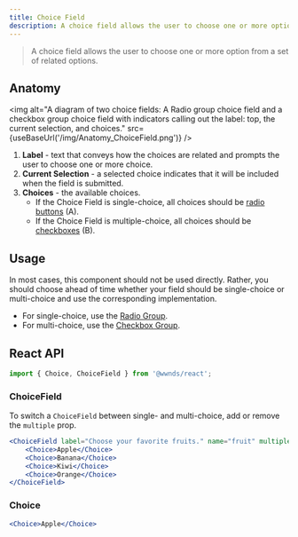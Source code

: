 ```yaml
---
title: Choice Field
description: A choice field allows the user to choose one or more option from a set of related options.
---
```



> A choice field allows the user to choose one or more option from a set of related options.

## Anatomy

<img
	alt="A diagram of two choice fields: A Radio group choice field and a checkbox group choice field with indicators calling out the label: top, the current selection, and choices."
	src={useBaseUrl('/img/Anatomy_ChoiceField.png')}
/>

1. **Label** - text that conveys how the choices are related and prompts the user to choose one or more choice.
1. **Current Selection** - a selected choice indicates that it will be included when the field is submitted.
1. **Choices** - the available choices.
	- If the Choice Field is single-choice, all choices should be [radio buttons](radio-group#radio-button) (A).
	- If the Choice Field is multiple-choice, all choices should be [checkboxes](checkbox#checkbox) (B).

## Usage
In most cases, this component should not be used directly.
Rather, you should choose ahead of time whether your field should be single-choice or multi-choice and use the corresponding implementation.

- For single-choice, use the [Radio Group](radio-group#radio-group).
- For multi-choice, use the [Checkbox Group](checkbox#checkbox-group).

## React API

```js
import { Choice, ChoiceField } from '@wwnds/react';
```

### ChoiceField

To switch a `ChoiceField` between single- and multi-choice, add or remove the `multiple` prop.

```jsx live
<ChoiceField label="Choose your favorite fruits." name="fruit" multiple>
	<Choice>Apple</Choice>
	<Choice>Banana</Choice>
	<Choice>Kiwi</Choice>
	<Choice>Orange</Choice>
</ChoiceField>
```

<PropsTable from={ChoiceField} />

### Choice

```jsx live
<Choice>Apple</Choice>
```

<PropsTable from={Choice} />
